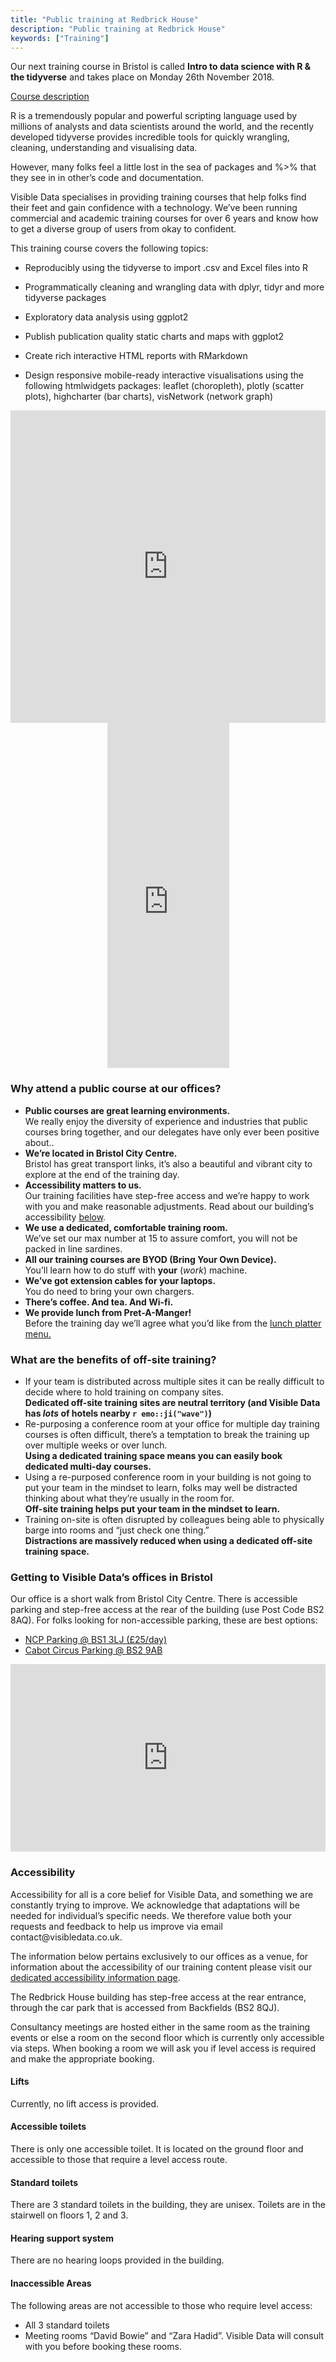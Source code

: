 ```yaml
---
title: "Public training at Redbrick House"
description: "Public training at Redbrick House"
keywords: ["Training"]
---
```


<div class='row'>

<div class='col-sm-9'>

Our next training course in Bristol is called **Intro to data science with R & the tidyverse** and takes place on Monday 26th November 2018.

<p>
  <a class="btn btn-success" data-toggle="collapse" href="#redbrick-group-training" role="button" aria-expanded="false" aria-controls="collapseExample" style='width:100%'>
    Course description
  </a>
</p>
<div class="collapse" id="redbrick-group-training">
  <div class="card card-body">

R is a tremendously popular and powerful scripting language used by millions of analysts and data scientists around the world, and the recently developed tidyverse provides incredible tools for quickly wrangling, cleaning, understanding and visualising data.

However, many folks feel a little lost in the sea of packages and %>% that they see in in other's code and documentation.

Visible Data specialises in providing training courses that help folks find their feet and gain confidence with a technology. We've been running commercial and academic training courses for over 6 years and know how to get a diverse group of users from okay to confident.

This training course covers the following topics:

- Reproducibly using the tidyverse to import .csv and Excel files into R
- Programmatically cleaning and wrangling data with dplyr, tidyr and more tidyverse packages
- Exploratory data analysis using ggplot2
- Publish publication quality static charts and maps with ggplot2
- Create rich interactive HTML reports with RMarkdown
- Design responsive mobile-ready interactive visualisations using the following htmlwidgets packages: leaflet (choropleth), plotly (scatter plots), highcharter (bar charts), visNetwork (network graph)
  </div>
</div>

<div style="width:100%; text-align:left;"><iframe src="https://eventbrite.co.uk/tickets-external?eid=52007630222&ref=etckt" frameborder="0" height="500px" width="100%" vspace="0" hspace="0" marginheight="5" marginwidth="5" scrolling="auto" allowtransparency="true"></iframe></div>

</div>

<div class='col-sm-3'>

<div style="width:100%; text-align:center;">
<center>
<iframe  src="https://www.eventbrite.co.uk/calendar-widget?eid=52007630222" frameborder="0" height="552" width="195" marginheight="0" marginwidth="0" scrolling="no" allowtransparency="true"></iframe>
</center>
</div>

</div>

</div>

<h3>Why attend a public course at our offices?</h3>

<ul>
<li>
**Public courses are great learning environments.** 
<br>
We really enjoy the diversity of experience and industries that public courses bring together, and our delegates have only ever been positive about..</li>
<li>
**We're located in Bristol City Centre.** 
<br>
Bristol has great transport links, it's also a beautiful and vibrant city to explore at the end of the training day.</li>
<li>
**Accessibility matters to us.**
<br>
Our training facilities have step-free access and we're happy to work with you and make reasonable adjustments. Read about our building's accessibility [below](#accessibility).</li>
<li>
**We use a dedicated, comfortable training room.**
<br>
We've set our max number at 15 to assure comfort, you will not be packed in line sardines.</li>
<li>
**All our training courses are BYOD (Bring Your Own Device).**
<br>
You'll learn how to do stuff with <strong>your</strong> (<i>work</i>) machine.</li>
<li>
**We've got extension cables for your laptops.**
<br>
You do need to bring your own chargers.</li>
<li>**There's coffee. And tea. And Wi-fi.**</li>
<li>**We provide lunch from Pret-A-Manger!**
<br>
Before the training day we'll agree what you'd like from the <a href='http://pret-files.azureedge.net/pretamanger-uk/Pret_Delivers/Delivery_Lunch_Menu.pdf' target='_blank'>lunch platter menu.</a>
</li>
</ul>

<h3>What are the benefits of off-site training?</h3>

<ul>

<li>If your team is distributed across multiple sites it can be really difficult to decide where to hold training on company sites. 
<br>
<strong>Dedicated off-site training sites are neutral territory (and Visible Data has <i>lots</i> of hotels nearby `r emo::ji("wave")`)</strong></li>


<li>Re-purposing a conference room at your office for multiple day training courses is often difficult, there's a temptation to break the training up over multiple weeks or over lunch.
<br>
<strong>Using a dedicated training space means you can easily book dedicated multi-day courses.</strong></li>

<li>Using a re-purposed conference room in your building is not going to put your team in the mindset to learn, folks may well be distracted thinking about what they're usually in the room for.
<br>
<strong>Off-site training helps put your team in the mindset to learn.</strong></li>

<li>Training on-site is often disrupted by colleagues being able to physically barge into rooms and "just check one thing."
<br>
<strong>Distractions are massively reduced when using a dedicated off-site training space.</strong></li>

</ul>

### Getting to Visible Data's offices in Bristol

Our office is a short walk from Bristol City Centre. There is accessible parking and step-free access at the rear of the building (use Post Code BS2 8AQ). For folks looking for non-accessible parking, these are best options:

- [NCP Parking @ BS1 3LJ (£25/day)](https://www.ncp.co.uk/find-a-car-park/car-parks/bristol-st-james-barton/)
- [Cabot Circus Parking @ BS2 9AB](https://m.cabotcircus.com/visitor-info/parking)

<center>
<iframe src="https://www.google.com/maps/embed?pb=!1m18!1m12!1m3!1d2470.0480905256995!2d-1.2428787840199145!3d51.75044417967568!2m3!1f0!2f0!3f0!3m2!1i1024!2i768!4f13.1!3m3!1m2!1s0x48718e73c7fbcccd%3A0x7d42b497ec583bd2!2sRedbrick+House!5e0!3m2!1sen!2suk!4v1540294069847" width="100%" height="300" frameborder="0" style="border:0" allowfullscreen></iframe>
</center>

### Accessibility {#accessibility}

Accessibility for all is a core belief for Visible Data, and something we are constantly trying to improve. We acknowledge that adaptations will be needed for individual's specific needs. We therefore value both your requests and feedback to help us improve via email contact@visibledata.co.uk.

The information below pertains exclusively to our offices as a venue, for information about the accessibility of our training content please visit our [dedicated accessibility information page](../accessibility).

The Redbrick House building has step-free access at the rear entrance, through the car park that is accessed from Backfields (BS2 8QJ).

Consultancy meetings are hosted either in the same room as the training events or else a room on the second floor which is currently only accessible via steps. When booking a room we will ask you if level access is required and make the appropriate booking.

#### Lifts

Currently, no lift access is provided.

#### Accessible toilets

There is only one accessible toilet. It is located on the ground floor and accessible to those that require a level access route.

#### Standard toilets

There are 3 standard toilets in the building, they are unisex. Toilets are in the stairwell on floors 1, 2 and 3.

#### Hearing support system

There are no hearing loops provided in the building.

#### Inaccessible Areas

The following areas are not accessible to those who require level access:

- All 3 standard toilets
- Meeting rooms "David Bowie" and "Zara Hadid". Visible Data will consult with you before booking these rooms.





